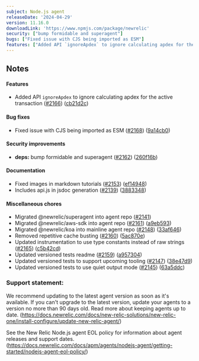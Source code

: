 ```yaml
---
subject: Node.js agent
releaseDate: '2024-04-29'
version: 11.16.0
downloadLink: 'https://www.npmjs.com/package/newrelic'
security: ["bump formidable and superagent"]
bugs: ["Fixed issue with CJS being imported as ESM"]
features: ["Added API `ignoreApdex` to ignore calculating apdex for the active transaction","Migrated @newrelic/superagent into agent","Migrated @newrelic/aws-sdk into agent","Migrated @newrelic/koa into mainline agent"]
---
```


## Notes

#### Features

* Added API `ignoreApdex` to ignore calculating apdex for the active transaction ([#2166](https://github.com/newrelic/node-newrelic/pull/2166)) ([cb21d2c](https://github.com/newrelic/node-newrelic/commit/cb21d2c95e5bb0de7e16535ecd4b2f5a77dc6fb7))

#### Bug fixes

* Fixed issue with CJS being imported as ESM ([#2168](https://github.com/newrelic/node-newrelic/pull/2168)) ([9a14cb0](https://github.com/newrelic/node-newrelic/commit/9a14cb02dce5bfbe7830aaa25d71edb38447250b))

#### Security improvements

* **deps:** bump formidable and superagent ([#2162](https://github.com/newrelic/node-newrelic/pull/2162)) ([260f16b](https://github.com/newrelic/node-newrelic/commit/260f16bba6822cfadbf8648bba38a1013b2d19de))

#### Documentation

* Fixed images in markdown tutorials ([#2153](https://github.com/newrelic/node-newrelic/pull/2153)) ([ef14948](https://github.com/newrelic/node-newrelic/commit/ef14948a0068e21d7c5aa569b8f2862f07a7f941))
* Includes api.js in jsdoc generation ([#2139](https://github.com/newrelic/node-newrelic/pull/2139)) ([3883348](https://github.com/newrelic/node-newrelic/commit/3883348bd0aab54efdbb5e876a4e4c867f5df2e3))

#### Miscellaneous chores

* Migrated @newrelic/superagent into agent repo ([#2141](https://github.com/newrelic/node-newrelic/pull/2141))
* Migrated @newrelic/aws-sdk into agent repo ([#2161](https://github.com/newrelic/node-newrelic/pull/2161)) ([a9eb593](https://github.com/newrelic/node-newrelic/commit/a9eb593c1a6b44b770de92c1b2ca2acdf8e2f222))
* Migrated @newrelic/koa into mainline agent repo ([#2148](https://github.com/newrelic/node-newrelic/pull/2148)) ([33af646](https://github.com/newrelic/node-newrelic/commit/33af646878994d7f12d3cb42680e21410b34322f))
* Removed repetitive cache busting ([#2160](https://github.com/newrelic/node-newrelic/pull/2160)) ([5ac870e](https://github.com/newrelic/node-newrelic/commit/5ac870e7a75ba791060dfaffd49cfa400d60e910))
* Updated instrumentation to use type constants instead of raw strings ([#2165](https://github.com/newrelic/node-newrelic/pull/2165)) ([c5b42cd](https://github.com/newrelic/node-newrelic/commit/c5b42cd7b2df6bb1054a589ad666890550a01d43))
* Updated versioned tests readme ([#2159](https://github.com/newrelic/node-newrelic/pull/2159)) ([a957304](https://github.com/newrelic/node-newrelic/commit/a9573041f44462d6ccb287f7dccf672f54b0d7b3))
* Updated versioned tests to support upcoming tooling ([#2147](https://github.com/newrelic/node-newrelic/pull/2147)) ([38e47d9](https://github.com/newrelic/node-newrelic/commit/38e47d9d7ffadbea3103c77686e031c4cf954d2c))
* Updated versioned tests to use quiet output mode ([#2145](https://github.com/newrelic/node-newrelic/pull/2145)) ([63a5ddc](https://github.com/newrelic/node-newrelic/commit/63a5ddcb6c0040918189db17ee236007dba9f993))


### Support statement:

We recommend updating to the latest agent version as soon as it's available. If you can't upgrade to the latest version, update your agents to a version no more than 90 days old. Read more about keeping agents up to date. (https://docs.newrelic.com/docs/new-relic-solutions/new-relic-one/install-configure/update-new-relic-agent/)

See the New Relic Node.js agent EOL policy for information about agent releases and support dates. (https://docs.newrelic.com/docs/apm/agents/nodejs-agent/getting-started/nodejs-agent-eol-policy/)